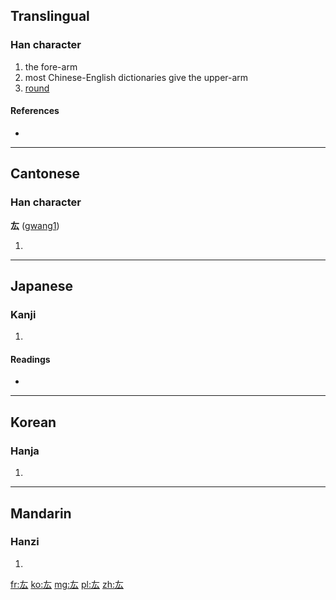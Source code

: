 ==Translingual==

===Han character===
{{Han char|rn=28|rad=厶|as=02|sn=4|four=|canj=大戈 (KI), X大戈 (XKI)}}

# the fore-arm
# most Chinese-English dictionaries give the upper-arm
# [[round]]

====References====
* {{Han ref|kx=0164.040|dkj=03062|dj=0371.270|hdz=10384.040|uh=53B7|ud=21431}}

----

==Cantonese==

===Han character===
'''厷''' ([[gwang1]])

# {{defn|Cantonese|sort=厶02}}

----

==Japanese==

===Kanji===
{{ja-kanji|grade=|rs=厶02}}

# {{defn|Japanese|sort=厶02}}

====Readings====
* {{ja-readings|on=[[こう]] (kō)|kun=[[かいな]] (kaina), [[まるい]] (marui)}}

----

==Korean==

===Hanja===
{{ko-hanja|hangeul=굉|rv=goeng|mr=koeng}}

# {{defn|Korean|sort=厶02}}

----

==Mandarin==

===Hanzi===
{{cmn-hanzi|pin=[[gōng]] ([[gong1]]), [[miǎn]] ([[mian3]])|wg=kung<sup>1</sup>, mien<sup>3</sup>}}

# {{defn|Mandarin|sort=厶02}}

[[fr:厷]]
[[ko:厷]]
[[mg:厷]]
[[pl:厷]]
[[zh:厷]]